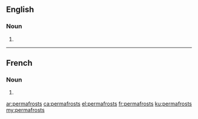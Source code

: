 ==English==

===Noun===
{{head|en|plural}}

# {{plural of|permafrost|lang=en}}

----

==French==

===Noun===
{{head|fr|plural|g=m}}

# {{plural of|permafrost|lang=fr}}

[[ar:permafrosts]]
[[ca:permafrosts]]
[[el:permafrosts]]
[[fr:permafrosts]]
[[ku:permafrosts]]
[[my:permafrosts]]
